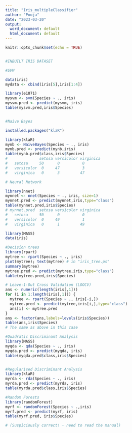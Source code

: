 ```yaml
---
title: "Iris_multipleClassifier"
author: "Pooja"
date: "2023-03-20"
output:
  word_document: default
  html_document: default
---
```


```r
knitr::opts_chunk$set(echo = TRUE)


#INBUILT IRIS DATASET

```

```r

#SVM

data(iris)
mydata <- cbind(iris[5],iris[1:4]) 

library(e1071)
mysvm <- svm(Species ~ ., iris)
mysvm.pred <- predict(mysvm, iris)
table(mysvm.pred,iris$Species)



```



```r

#Naive Bayes

installed.packages("klaR")

library(klaR)
mynb <- NaiveBayes(Species ~ ., iris)
mynb.pred <- predict(mynb,iris)
table(mynb.pred$class,iris$Species)
#              setosa versicolor virginica
#   setosa     50      0          0
#   versicolor  0     47          3
#   virginica   0      3         47
```


```r

# Neural Network

library(nnet)
mynnet <- nnet(Species ~ ., iris, size=1)
mynnet.pred <- predict(mynnet,iris,type="class")
table(mynnet.pred,iris$Species)
# mynnet.pred  setosa versicolor virginica
#   setosa     50      0          0
#   versicolor  0     49          1
#   virginica   0      1         49

library(MASS)
data(iris)


```


```r

#Decision trees
library(rpart)
mytree <- rpart(Species ~ ., iris)
plot(mytree); text(mytree) # in "iris_tree.ps"
summary(mytree)
mytree.pred <- predict(mytree,iris,type="class")
table(mytree.pred,iris$Species)


```


```r
# Leave-1-Out Cross Validation (LOOCV)
ans <- numeric(length(iris[,1]))
for (i in 1:length(iris[,1])) {
  mytree <- rpart(Species ~ ., iris[-i,])
  mytree.pred <- predict(mytree,iris[i,],type="class")
  ans[i] <- mytree.pred
}
ans <- factor(ans,labels=levels(iris$Species))
table(ans,iris$Species)
# The same as above in this case
```


```r

#Quadratic Discriminant Analysis
library(MASS)
myqda <- qda(Species ~ ., iris)
myqda.pred <- predict(myqda, iris)
table(myqda.pred$class,iris$Species)


#Regularised Discriminant Analysis
library(klaR)
myrda <- rda(Species ~ ., iris)
myrda.pred <- predict(myrda, iris)
table(myrda.pred$class,iris$Species)


```


```r

#Random Forests
library(randomForest)
myrf <- randomForest(Species ~ .,iris)
myrf.pred <- predict(myrf, iris)
table(myrf.pred, iris$Species)

# (Suspiciously correct! - need to read the manual)

```

